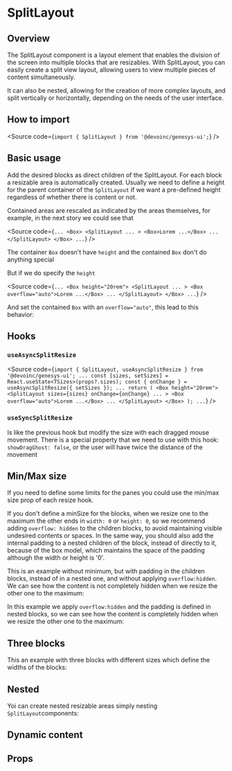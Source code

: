 

<Meta of={Stories} />

# SplitLayout

## Overview

The SplitLayout component is a layout element that enables the division of the
screen into multiple blocks that are resizables.
With SplitLayout, you can easily create a split view layout, allowing users to
view multiple pieces of content simultaneously.

It can also be nested, allowing for the creation of more complex layouts, and
split vertically or horizontally, depending on the needs of the user interface.

## How to import

<Source code={`import { SplitLayout } from '@devoinc/genesys-ui';`} />

## Basic usage

Add the desired blocks as direct children of the SplitLayout. For each block a
resizable area is automatically created. Usually we need to define a height for
the parent container of the `SplitLayout` if we want a pre-defined height
regardless of whether there is content or not.

<Canvas of={Stories.Base} />

Contained areas are rescaled as indicated by the areas themselves, for example,
in the next story we could see that

<Source code={`...
<Box>
  <SplitLayout ... >
    <Box>Lorem ...</Box>
    ...
  </SplitLayout>
</Box>
...`} />

The container `Box` doesn't have `height` and the contained `Box` don't do
anything special

<Canvas of={Stories.BaseWithoutHeight} />

But if we do specify the `height`

<Source code={`...
<Box height="20rem">
  <SplitLayout ... >
    <Box overflow="auto">Lorem ...</Box>
    ...
  </SplitLayout>
</Box>
...`} />

And set the contained `Box` with an `overflow="auto"`, this lead to this
behavior:

<Canvas of={Stories.BaseWithHeight} />

## Hooks

### `useAsyncSplitResize`

<Source code={`import { SplitLayout, useAsyncSplitResize } from '@devoinc/genesys-ui';
...
const [sizes, setSizes] = React.useState<TSizes>(props?.sizes);
const { onChange } = useAsyncSplitResize({ setSizes });
...
return (
  <Box height="20rem">
    <SplitLayout sizes={sizes} onChange={onChange} ... >
      <Box overflow="auto">Lorem ...</Box>
      ...
    </SplitLayout>
  </Box>
);
...`} />

<Canvas of={Stories.AsyncHook} />

### `useSyncSplitResize`

Is like the previous hook but modify the size with each dragged mouse movement.
There is a special property that we need to use with this hook: `showDragGhost:
false`, or the user will have twice the distance of the movement

<Canvas of={Stories.Base} />

## Min/Max size

If you need to define some limits for the panes you could use the min/max size
prop of each resize hook.

<Canvas of={Stories.MinSize} />

If you don't define a minSize for the blocks, when we resize one to the maximum
the other ends in `width: 0` or `height: 0`, so we recommend adding
`overflow: hidden` to the children blocks, to avoid maintaining visible
undesired contents or spaces. In the same way, you should also add the internal
padding to a nested children of the block, instead of directly to it, because of
the box model, which maintains the space of the padding although the width or
height is '0'.

This is an example without minimum, but with padding in the children blocks,
instead of in a nested one, and without applying `overflow:hidden`. We can see
how the content is not completely hidden when we resize the other one to the
maximum:

<Canvas of={Stories.WithoutMinSizeGood} />

In this example we apply `overflow:hidden` and the padding is defined in nested
blocks, so we can see how the content is completely hidden when we resize the
other one to the maximum:

<Canvas of={Stories.WithOverflowAndPadding} />

## Three blocks

This an example with three blocks with different sizes which define the widths of the blocks:

<Canvas of={Stories.Three} />

## Nested

Yoi can create nested resizable areas simply nesting `SplitLayout`components:

<Canvas of={Stories.Nested} />

## Dynamic content

<Canvas of={Stories.HiddenContent} />

## Props

<ArgTypes of={Stories} />
